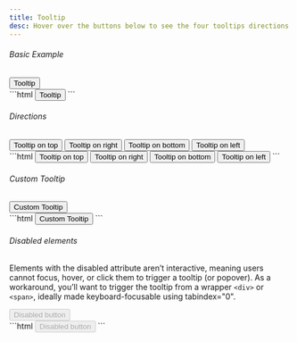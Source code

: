 ```yaml
---
title: Tooltip
desc: Hover over the buttons below to see the four tooltips directions top, right, bottom, and left. Directions are mirrored when using Bootstrap in RTL.
---
```


###### Basic Example

<Example>
  <div slot="preview" class="space-x-3 space-y-3">
    <button type="button" class="btn btn-subtle-neutral" data-bs-toggle="tooltip" data-bs-title="Tooltip">Tooltip</button>
  </div>

  <div slot="code">
    ```html
    <button type="button" class="btn btn-subtle-neutral" data-bs-toggle="tooltip" data-bs-title="Tooltip">
      Tooltip
    </button>
    ```
  </div>
</Example>

###### Directions

<Example>
  <div slot="preview" class="space-x-3 space-y-3">
    <button type="button" class="btn btn-subtle-neutral" data-bs-toggle="tooltip" data-bs-placement="top" data-bs-title="Tooltip on top">Tooltip on top</button>
    <button type="button" class="btn btn-subtle-neutral" data-bs-toggle="tooltip" data-bs-placement="right" data-bs-title="Tooltip on right">Tooltip on right</button>
    <button type="button" class="btn btn-subtle-neutral" data-bs-toggle="tooltip" data-bs-placement="bottom" data-bs-title="Tooltip on bottom">Tooltip on bottom</button>
    <button type="button" class="btn btn-subtle-neutral" data-bs-toggle="tooltip" data-bs-placement="left" data-bs-title="Tooltip on left">Tooltip on left</button>
  </div>

  <div slot="code">
    ```html
    <button type="button" class="btn btn-subtle-neutral" data-bs-toggle="tooltip" data-bs-placement="top" data-bs-title="Tooltip on top">
      Tooltip on top
    </button>
    <button type="button" class="btn btn-subtle-neutral" data-bs-toggle="tooltip" data-bs-placement="right" data-bs-title="Tooltip on right">
      Tooltip on right
    </button>
    <button type="button" class="btn btn-subtle-neutral" data-bs-toggle="tooltip" data-bs-placement="bottom" data-bs-title="Tooltip on bottom">
      Tooltip on bottom
    </button>
    <button type="button" class="btn btn-subtle-neutral" data-bs-toggle="tooltip" data-bs-placement="left" data-bs-title="Tooltip on left">
      Tooltip on left
    </button>
    ```
  </div>
</Example>

###### Custom Tooltip

<Example>
  <div slot="preview" class="space-x-3 space-y-3">
    <button type="button" class="btn btn-subtle-neutral" data-bs-toggle="tooltip" data-bs-title="Custom Tooltip" data-bs-custom-class="custom-tooltip">Custom Tooltip</button>
  </div>

  <div slot="code">
    ```html
    <button type="button" class="btn btn-subtle-neutral" data-bs-toggle="tooltip" data-bs-title="Custom Tooltip" data-bs-custom-class="custom-tooltip">
      Custom Tooltip
    </button>
    ```
  </div>
</Example>

###### Disabled elements

Elements with the disabled attribute aren’t interactive, meaning users cannot focus, hover, or click them to trigger a tooltip (or popover). As a workaround, you’ll want to trigger the tooltip from a wrapper `<div>` or `<span>`, ideally made keyboard-focusable using tabindex="0".

<Example>
  <div slot="preview">
    <span class='inline-block' tabindex="0" data-bs-toggle="tooltip" data-bs-title="Disabled tooltip">
      <button class="btn btn-primary" type="button" disabled >Disabled button</button>
    </span>
  </div>

  <div slot="code">
    ```html
    <span class='inline-block' tabindex="0" data-bs-toggle="tooltip" data-bs-title="Disabled tooltip">
      <button class="btn btn-primary" type="button" disabled >Disabled button</button>
    </span>
    ```
  </div>
</Example>
